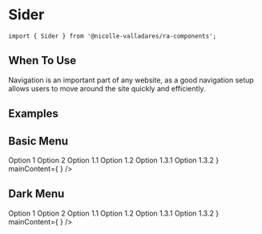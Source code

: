 
<Meta title='Components/Sider/Introduction' />

# Sider

`import { Sider } from '@nicolle-valladares/ra-components';`

## When To Use

Navigation is an important part of any website, as a good navigation setup allows users to move around the site quickly and efficiently.

## Examples

<Canvas>
  <Story name='Introduction'>
    <Space direction='vertical'>
      <div>
        <h2>Basic Menu</h2>
        <Space size={20} direction='horizontal'>
          <Sider
            sideContent={
              <Menu
                style={{ width: 256 }}
                defaultSelectedKeys={['1']}
                defaultOpenKeys={['sub1']}
                mode='inline'>
                <MenuItem key='1'>Option 1</MenuItem>
                <MenuItem key='2'>Option 2</MenuItem>
                <SubMenu key='sub1' title='Option 3'>
                  <MenuItem key='3'>Option 1.1</MenuItem>
                  <MenuItem key='4'>Option 1.2</MenuItem>
                  <SubMenu key='sub3' title='Option 1.3'>
                    <MenuItem key='5'>Option 1.3.1</MenuItem>
                    <MenuItem key='6'>Option 1.3.2</MenuItem>
                  </SubMenu>
                </SubMenu>
              </Menu>
            }
            mainContent={
              <ContentCard
                cardData={{
                  rounded: true,
                  size: 18,
                  subtitleIcon: 'insert_link',
                  subtitle: 'Account Login Credentials',
                  content: `Content.`
                }}
              />
            }
          />
        </Space>
      </div>
      <div>
        <h2>Dark Menu</h2>
        <Space size={20} direction='horizontal'>
          <Sider
            type='dark'
            sideContent={
              <Menu
                className='dark'
                style={{ width: 256 }}
                defaultSelectedKeys={['1']}
                defaultOpenKeys={['sub1']}
                mode='inline'>
                <MenuItem key='1'>Option 1</MenuItem>
                <MenuItem key='2'>Option 2</MenuItem>
                <SubMenu key='sub1' title='Option 3'>
                  <MenuItem key='3'>Option 1.1</MenuItem>
                  <MenuItem key='4'>Option 1.2</MenuItem>
                  <SubMenu key='sub3' title='Option 1.3'>
                    <MenuItem key='5'>Option 1.3.1</MenuItem>
                    <MenuItem key='6'>Option 1.3.2</MenuItem>
                  </SubMenu>
                </SubMenu>
              </Menu>
            }
            mainContent={
              <ContentCard
                cardData={{
                  rounded: true,
                  size: 18,
                  subtitleIcon: 'insert_link',
                  subtitle: 'Account Login Credentials',
                  content: `Content.`
                }}
              />
            }
          />
        </Space>
      </div>
    </Space>
  </Story>
</Canvas>
